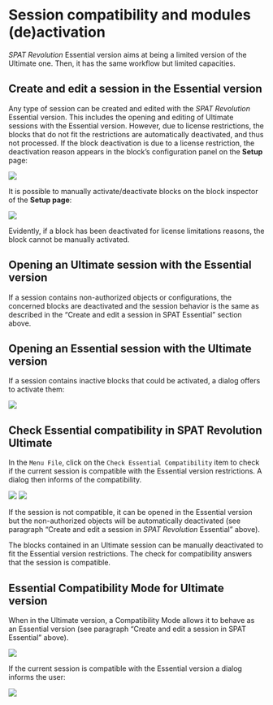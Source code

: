 # Session compatibility and modules (de)activation {#sec-module-de-activation}

_SPAT Revolution_ Essential version aims at being a limited version of the Ultimate one. Then, it has the same workflow but limited capacities.

## Create and edit a session in the Essential version

Any type of session can be created and edited with the _SPAT Revolution_ Essential version. This includes the opening and editing of Ultimate sessions with the Essential version. However, due to license restrictions, the blocks that do not fit the restrictions are automatically deactivated, and thus not processed. If the block deactivation is due to a license restriction, the deactivation reason appears in the block's configuration panel on the **Setup** page:

![](https://flux-shared.s3.amazonaws.com/doc_images/SpatR/Setup/RoomDeactivation.png)

It is possible to manually activate/deactivate blocks on the block inspector of the **Setup page**:

![](https://flux-shared.s3.amazonaws.com/doc_images/SpatR/Setup/DeactivatingBlock.png)

Evidently, if a block has been deactivated for license limitations reasons, the block cannot be manually activated.

## Opening an Ultimate session with the Essential version

If a session contains non-authorized objects or configurations, the concerned blocks are deactivated and the session behavior is the same as described in the "Create and edit a session in SPAT Essential" section above.

## Opening an Essential session with the Ultimate version

If a session contains inactive blocks that could be activated, a dialog offers to activate them:

![](https://flux-shared.s3.amazonaws.com/doc_images/SpatR/Setup/BlocksActivation.png)

## Check Essential compatibility in SPAT Revolution Ultimate

In the ```Menu File```, click on the ```Check Essential Compatibility``` item to check if the current session is compatible with the Essential version restrictions. A dialog then informs of the compatibility.

![](https://flux-shared.s3.amazonaws.com/doc_images/SpatR/Setup/EssentialCompatible.png)
![](https://flux-shared.s3.amazonaws.com/doc_images/SpatR/Setup/EssentialNotCompatible.png)

If the session is not compatible, it can be opened in the Essential version but the non-authorized objects will be automatically deactivated (see paragraph  "Create and edit a session in _SPAT Revolution_ Essential" above).

:::{.callout-note}
The blocks contained in an Ultimate session can be manually deactivated to fit the Essential version restrictions. The check for compatibility answers that the session is compatible.
:::

## Essential Compatibility Mode for Ultimate version

When in the Ultimate version, a Compatibility Mode allows it to behave as an Essential version (see paragraph "Create and edit a session in SPAT Essential" above).

![](https://flux-shared.s3.amazonaws.com/doc_images/SpatR/Setup/EssentialCompatibilityModeOn.png)

If the current session is compatible with the Essential version a dialog informs the user:

![](https://flux-shared.s3.amazonaws.com/doc_images/SpatR/Setup/EssentialAlreadyCompatible.png)